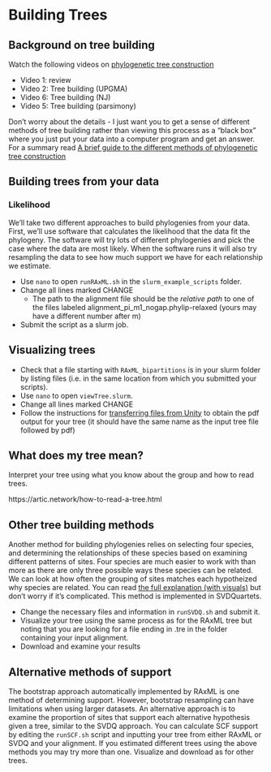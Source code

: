 # Building Trees

## Background on tree building

Watch the following videos on [phylogenetic tree construction](https://www.youtube.com/playlist?list=PLZv47g5zgNKVcBDLTZzA6VT5bSHYr5KGj)

- Video 1: review
- Video 2: Tree building (UPGMA)
- Video 6: Tree building (NJ)
- Video 5: Tree building (parsimony)

Don't worry about the details - I just want you to get a sense of different methods of tree building rather than viewing this process as a "black box" where you just put your data into a computer program and get an answer. For a summary read
[A brief guide to the different methods of phylogenetic tree construction](https://zageno.com/l/guide-to-different-methods-of-phylogenetic-tree-construction)

## Building trees from your data

### Likelihood

We'll take two different approaches to build phylogenies from your data.
First, we'll use software that calculates the likelihood that the data fit the phylogeny.
The software will try lots of different phylogenies and pick the case where the data are most likely.
When the software runs it will also try resampling the data to see how much support we have for each relationship we estimate.

* Use `nano` to open `runRAxML.sh` in the `slurm_example_scripts` folder.
* Change all lines marked CHANGE
  - The path to the alignment file should be the *relative path* to one of the files labeled alignment_pi_m1_nogap.phylip-relaxed (yours may have a different number after m)
* Submit the script as a slurm job.

## Visualizing trees

* Check that a file starting with `RAxML_bipartitions` is in your slurm folder by listing files (i.e. in the same location from which you submitted your scripts).
* Use `nano` to open `viewTree.slurm`.
* Change all lines marked CHANGE
* Follow the instructions for [transferring files from Unity](https://docs.unity.uri.edu/documentation/managing-files/ondemand/) to obtain the pdf output for your tree (it should have the same name as the input tree file followed by pdf)

## What does my tree mean?

Interpret your tree using what you know about the group and how to read trees.

https://artic.network/how-to-read-a-tree.html

## Other tree building methods

Another method for building phylogenies relies on selecting four species,
and determining the relationships of these species based on examining
different patterns of sites.
Four species are much easier to work with than more as there are only three possible ways these species can be related.
We can look at how often the grouping of sites matches each hypotheized why species are related.
You can read [the full explanation (with visuals)](https://www.asc.ohio-state.edu/kubatko.2//SpeciesTreesLab1_2019_Annotated.pdf) but don't worry if it's complicated.
This method is implemented in SVDQuartets.

* Change the necessary files and information in `runSVDQ.sh` and submit it.
* Visualize your tree using the same process as for the RAxML tree but noting that you are looking for a file ending in .tre in the folder containing your input alignment.
* Download and examine your results

## Alternative methods of support

The bootstrap approach automatically implemented by RAxML is one method of determining support. 
However, bootstrap resampling can have limitations when using larger datasets.
An alternative approach is to examine the proportion of sites that support each alternative hypothesis given a tree,
similar to the SVDQ approach. 
You can calculate SCF support by editing the `runSCF.sh` script and inputting your tree from either RAxML or SVDQ and your alignment.
If you estimated different trees using the above methods you may try more than one.
Visualize and download as for other trees.

